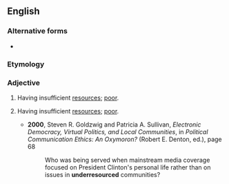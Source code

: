 ==English==

===Alternative forms===
* {{l|en|under-resourced}}

===Etymology===
{{prefix|under|resourced|lang=en}}

===Adjective===
{{en-adj}}
# {{label|en|social science, public health}} Having insufficient [[resources]]; [[poor]].
# {{label|en|politically correct}} Having insufficient [[resources]]; [[poor]].
#* '''2000''', Steven R. Goldzwig and Patricia A. Sullivan, ''Electronic Democracy, Virtual Politics, and Local Communities'', in ''Political Communication Ethics: An Oxymoron?'' (Robert E. Denton, ed.), page 68
#*: Who was being served when mainstream media coverage focused on President Clinton's personal life rather than on issues in '''underresourced''' communities?